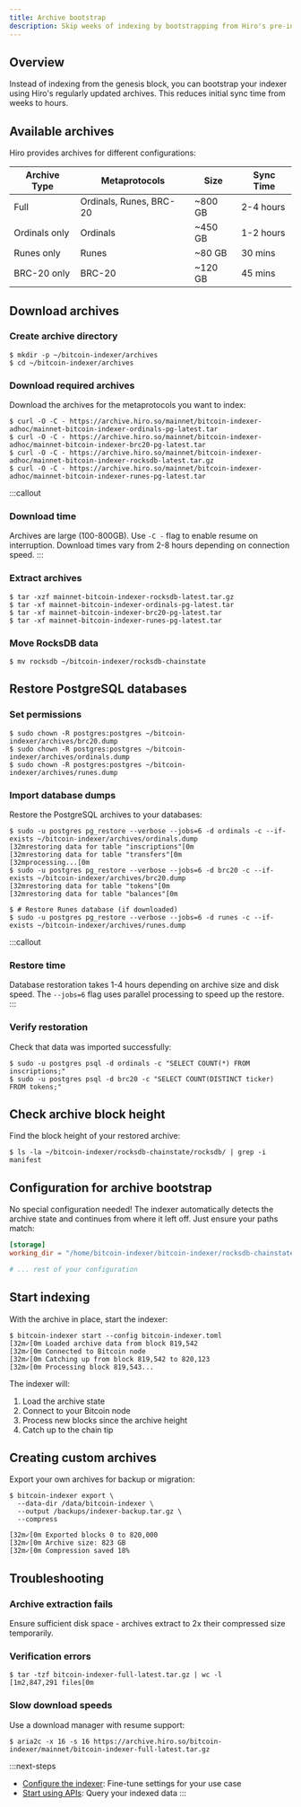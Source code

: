 ```yaml
---
title: Archive bootstrap  
description: Skip weeks of indexing by bootstrapping from Hiro's pre-indexed archives.
---
```


## Overview

Instead of indexing from the genesis block, you can bootstrap your indexer using Hiro's regularly updated archives. This reduces initial sync time from weeks to hours.

## Available archives

Hiro provides archives for different configurations:

| Archive Type | Metaprotocols | Size | Sync Time |
|--------------|---------------|------|-----------|
| Full | Ordinals, Runes, BRC-20 | ~800 GB | 2-4 hours |
| Ordinals only | Ordinals | ~450 GB | 1-2 hours |
| Runes only | Runes | ~80 GB | 30 mins |
| BRC-20 only | BRC-20 | ~120 GB | 45 mins |

## Download archives

### Create archive directory

```terminal
$ mkdir -p ~/bitcoin-indexer/archives
$ cd ~/bitcoin-indexer/archives
```

### Download required archives

Download the archives for the metaprotocols you want to index:

```terminal
$ curl -O -C - https://archive.hiro.so/mainnet/bitcoin-indexer-adhoc/mainnet-bitcoin-indexer-ordinals-pg-latest.tar
$ curl -O -C - https://archive.hiro.so/mainnet/bitcoin-indexer-adhoc/mainnet-bitcoin-indexer-brc20-pg-latest.tar
$ curl -O -C - https://archive.hiro.so/mainnet/bitcoin-indexer-adhoc/mainnet-bitcoin-indexer-rocksdb-latest.tar.gz
$ curl -O -C - https://archive.hiro.so/mainnet/bitcoin-indexer-adhoc/mainnet-bitcoin-indexer-runes-pg-latest.tar
```

:::callout
### Download time
Archives are large (100-800GB). Use `-C -` flag to enable resume on interruption. Download times vary from 2-8 hours depending on connection speed.
:::

### Extract archives

```terminal
$ tar -xzf mainnet-bitcoin-indexer-rocksdb-latest.tar.gz
$ tar -xf mainnet-bitcoin-indexer-ordinals-pg-latest.tar
$ tar -xf mainnet-bitcoin-indexer-brc20-pg-latest.tar
$ tar -xf mainnet-bitcoin-indexer-runes-pg-latest.tar
```

### Move RocksDB data

```terminal
$ mv rocksdb ~/bitcoin-indexer/rocksdb-chainstate
```

## Restore PostgreSQL databases

### Set permissions

```terminal
$ sudo chown -R postgres:postgres ~/bitcoin-indexer/archives/brc20.dump
$ sudo chown -R postgres:postgres ~/bitcoin-indexer/archives/ordinals.dump
$ sudo chown -R postgres:postgres ~/bitcoin-indexer/archives/runes.dump
```

### Import database dumps

Restore the PostgreSQL archives to your databases:

```terminal
$ sudo -u postgres pg_restore --verbose --jobs=6 -d ordinals -c --if-exists ~/bitcoin-indexer/archives/ordinals.dump
[32mrestoring data for table "inscriptions"[0m
[32mrestoring data for table "transfers"[0m
[32mprocessing...[0m
$ sudo -u postgres pg_restore --verbose --jobs=6 -d brc20 -c --if-exists ~/bitcoin-indexer/archives/brc20.dump
[32mrestoring data for table "tokens"[0m
[32mrestoring data for table "balances"[0m

$ # Restore Runes database (if downloaded)
$ sudo -u postgres pg_restore --verbose --jobs=6 -d runes -c --if-exists ~/bitcoin-indexer/archives/runes.dump
```

:::callout
### Restore time
Database restoration takes 1-4 hours depending on archive size and disk speed. The `--jobs=6` flag uses parallel processing to speed up the restore.
:::

### Verify restoration

Check that data was imported successfully:

```terminal
$ sudo -u postgres psql -d ordinals -c "SELECT COUNT(*) FROM inscriptions;"
$ sudo -u postgres psql -d brc20 -c "SELECT COUNT(DISTINCT ticker) FROM tokens;"
```

## Check archive block height

Find the block height of your restored archive:

```terminal
$ ls -la ~/bitcoin-indexer/rocksdb-chainstate/rocksdb/ | grep -i manifest
```

## Configuration for archive bootstrap

No special configuration needed! The indexer automatically detects the archive state and continues from where it left off. Just ensure your paths match:

```toml title="bitcoin-indexer-config.toml"
[storage]
working_dir = "/home/bitcoin-indexer/bitcoin-indexer/rocksdb-chainstate"

# ... rest of your configuration
```

## Start indexing

With the archive in place, start the indexer:

```terminal
$ bitcoin-indexer start --config bitcoin-indexer.toml
[32m✓[0m Loaded archive data from block 819,542
[32m✓[0m Connected to Bitcoin node
[32m✓[0m Catching up from block 819,542 to 820,123
[32m✓[0m Processing block 819,543...
```

The indexer will:
1. Load the archive state
2. Connect to your Bitcoin node
3. Process new blocks since the archive height
4. Catch up to the chain tip

## Creating custom archives

Export your own archives for backup or migration:

```terminal
$ bitcoin-indexer export \
  --data-dir /data/bitcoin-indexer \
  --output /backups/indexer-backup.tar.gz \
  --compress
  
[32m✓[0m Exported blocks 0 to 820,000
[32m✓[0m Archive size: 823 GB
[32m✓[0m Compression saved 18%
```

## Troubleshooting

### Archive extraction fails

Ensure sufficient disk space - archives extract to 2x their compressed size temporarily.

### Verification errors

```terminal
$ tar -tzf bitcoin-indexer-full-latest.tar.gz | wc -l
[1m2,847,291 files[0m
```

### Slow download speeds

Use a download manager with resume support:

```terminal
$ aria2c -x 16 -s 16 https://archive.hiro.so/bitcoin-indexer/mainnet/bitcoin-indexer-full-latest.tar.gz
```

:::next-steps
- [Configure the indexer](/tools/bitcoin-indexer/run-indexer/configuration): Fine-tune settings for your use case
- [Start using APIs](/tools/bitcoin-indexer/metaprotocol-apis/ordinals-api): Query your indexed data
:::